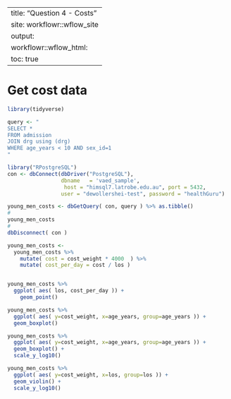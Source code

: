 
---
title: "Question 4 - Costs"
site: workflowr::wflow_site
output:
  workflowr::wflow_html:
    toc: true
---

# Get cost data

```r
library(tidyverse)

query <- " 
SELECT * 
FROM admission
JOIN drg using (drg)
WHERE age_years < 10 AND sex_id=1
"

library("RPostgreSQL")
con <- dbConnect(dbDriver("PostgreSQL"), 
                 dbname   = 'vaed_sample',
                  host = "himsql7.latrobe.edu.au", port = 5432,
                 user = "dewollershei-test", password = "healthGuru")

young_men_costs <- dbGetQuery( con, query ) %>% as.tibble() 
#
young_men_costs
#
dbDisconnect( con )

```



```r

young_men_costs <- 
  young_men_costs %>% 
    mutate( cost = cost_weight * 4000  ) %>%
    mutate( cost_per_day = cost / los ) 


young_men_costs %>%
  ggplot( aes( los, cost_per_day )) +
    geom_point()

young_men_costs %>% 
  ggplot( aes( y=cost_weight, x=age_years, group=age_years )) +
  geom_boxplot() 

young_men_costs %>% 
  ggplot( aes( y=cost_weight, x=age_years, group=age_years )) +
  geom_boxplot() +
  scale_y_log10()

young_men_costs %>% 
  ggplot( aes( y=cost_weight, x=los, group=los )) +
  geom_violin() +
  scale_y_log10()


```



